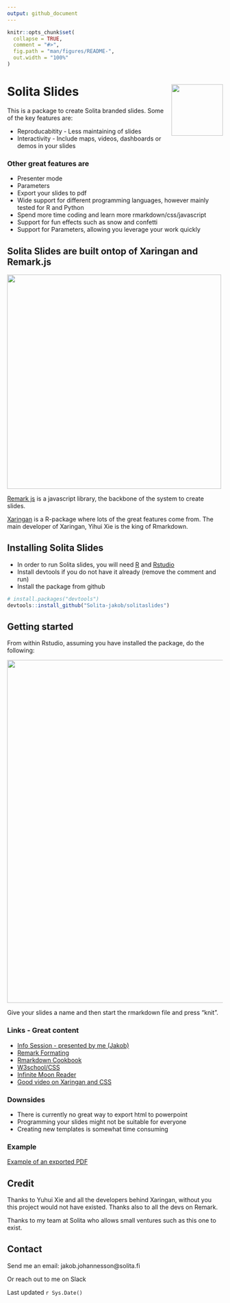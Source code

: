 ```yaml
---
output: github_document
---
```


```r
knitr::opts_chunk$set(
  collapse = TRUE,
  comment = "#>",
  fig.path = "man/figures/README-",
  out.width = "100%"
)
```

# Solita Slides <img src="man/figures/Solita-hex.png" align="right" width="120"/>

This is a package to create Solita branded slides. Some of the key features are:

* Reproducabitity - Less maintaining of slides
* Interactivity - Include maps, videos, dashboards or demos in your slides

### Other great features are

* Presenter mode
* Parameters
* Export your slides to pdf
* Wide support for different programming languages, however mainly tested for R and Python
* Spend more time coding and learn more rmarkdown/css/javascript
* Support for fun effects such as snow and confetti
* Support for Parameters, allowing you leverage your work quickly


## Solita Slides are built ontop of Xaringan and Remark.js 

<img src="man/figures/digraph.svg" align="center" width="500"/>

[Remark js](https://github.com/gnab/remark) is a javascript library, the backbone of the system to create slides.

[Xaringan](https://github.com/yihui/xaringan) is a R-package where lots of the great features come from. The main developer of Xaringan, Yihui Xie is the king of Rmarkdown.

## Installing Solita Slides

* In order to run Solita slides, you will need [R](https://cran.r-project.org/) and [Rstudio](https://www.rstudio.com/products/rstudio/)
* Install devtools if you do not have it already (remove the comment and run)
* Install the package from github

``` r
# install.packages("devtools")
devtools::install_github("Solita-jakob/solitaslides")
```


## Getting started

From within Rstudio, assuming you have installed the package, do the following:

<img src="man/figures/started.svg" align="center" width="800"/>

Give your slides a name and then start the rmarkdown file and press "knit".

### Links - Great content

* [Info Session - presented by me (Jakob)](https://web.microsoftstream.com/video/d9abfb67-3296-4d77-b680-1d19ac941403)
* [Remark Formating](https://github.com/gnab/remark/wiki/Formatting)
* [Rmarkdown Cookbook](https://bookdown.org/yihui/rmarkdown-cookbook/html-css.html)
* [W3school/CSS](https://www.w3schools.com/cssref)
* [Infinite Moon Reader](https://yihui.org/en/2019/02/ultimate-inf-mr/)
* [Good video on Xaringan and CSS](https://www.rstudio.com/resources/rstudioglobal-2021/xaringan-playground-using-xaringan-to-learn-web-development/)


### Downsides

* There is currently no great way to export html to powerpoint
* Programming your slides might not be suitable for everyone
* Creating new templates is somewhat time consuming


### Example

[Example of an exported PDF](https://www.jakobj.se/fonts-solita/solitaslides.pdf)

## Credit

Thanks to Yuhui Xie and all the developers behind Xaringan, without you this project would not have existed. Thanks also to all the devs on Remark.

Thanks to my team at Solita who allows small ventures such as this one to exist.


## Contact

Send me an email: jakob.johannesson@solita.fi

Or reach out to me on Slack

Last updated `r Sys.Date()`

